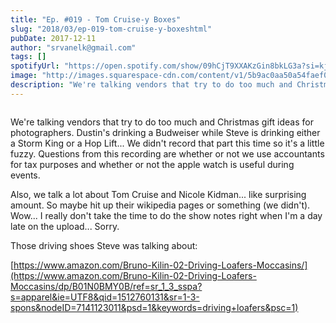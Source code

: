 ```yaml
---
title: "Ep. #019 - Tom Cruise-y Boxes"
slug: "2018/03/ep-019-tom-cruise-y-boxeshtml"
pubDate: 2017-12-11
author: "srvanelk@gmail.com"
tags: []
spotifyUrl: "https://open.spotify.com/show/09hCjT9XXAKzGin8bkLG3a?si=kjRZvQ1JTb6Ov3HVzSSlWA"
image: "http://images.squarespace-cdn.com/content/v1/5b9ac0aa50a54faef024c950/1547782348009-TAFKEL8FS7Q8RYPSFGML/image-asset.jpeg/img.jpg/weddingphotohangover/embed/episodes/Ep--019---Tom-Cruise-y-Boxes-e1rihh"
description: "We're talking vendors that try to do too much and Christmas gift ideas for photographers. Dustin's drinking a Budweiser while Steve is drinking either a Storm King or a Hop Lift... We didn't record that part this time so it's a little fuzzy. Questions from this recording are whether or not we use accountants for tax purposes and whether or not the apple watch is useful during events."
---
```


<figure>
  <img src="http://images.squarespace-cdn.com/content/v1/5b9ac0aa50a54faef024c950/1547782348009-TAFKEL8FS7Q8RYPSFGML/image-asset.jpeg/img.jpg/weddingphotohangover/embed/episodes/Ep--019---Tom-Cruise-y-Boxes-e1rihh" alt="" />
</figure>

We're talking vendors that try to do too much and Christmas gift ideas for photographers. Dustin's drinking a Budweiser while Steve is drinking either a Storm King or a Hop Lift... We didn't record that part this time so it's a little fuzzy. Questions from this recording are whether or not we use accountants for tax purposes and whether or not the apple watch is useful during events.

Also, we talk a lot about Tom Cruise and Nicole Kidman... like surprising amount. So maybe hit up their wikipedia pages or something (we didn't). Wow... I really don't take the time to do the show notes right when I'm a day late on the upload... Sorry.

Those driving shoes Steve was talking about:

[https://www.amazon.com/Bruno-Kilin-02-Driving-Loafers-Moccasins/](https://www.amazon.com/Bruno-Kilin-02-Driving-Loafers-Moccasins/dp/B01N0BMY0B/ref=sr_1_3_sspa?s=apparel&ie=UTF8&qid=1512760131&sr=1-3-spons&nodeID=7141123011&psd=1&keywords=driving+loafers&psc=1)
